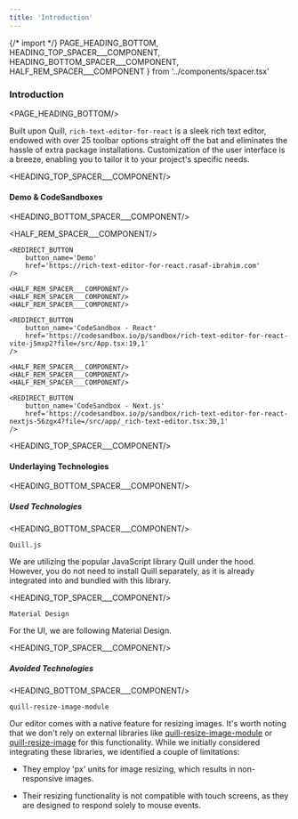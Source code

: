 ```yaml
---
title: 'Introduction'
---
```


{/* import */}
    PAGE_HEADING_BOTTOM,
    HEADING_TOP_SPACER___COMPONENT, 
    HEADING_BOTTOM_SPACER___COMPONENT,
    HALF_REM_SPACER___COMPONENT
} from '../components/spacer.tsx'



### Introduction
<PAGE_HEADING_BOTTOM/>


Built upon Quill, `rich-text-editor-for-react` is a sleek rich text editor, endowed with over 25 toolbar options straight off the bat and eliminates the hassle of extra package installations. Customization of the user interface is a breeze, enabling you to tailor it to your project's specific needs.



<HEADING_TOP_SPACER___COMPONENT/>

#### Demo & CodeSandboxes

<HEADING_BOTTOM_SPACER___COMPONENT/>



   <HALF_REM_SPACER___COMPONENT/>

    <REDIRECT_BUTTON 
        button_name='Demo'
        href='https://rich-text-editor-for-react.rasaf-ibrahim.com'
    />  

    <HALF_REM_SPACER___COMPONENT/>
    <HALF_REM_SPACER___COMPONENT/>
    <HALF_REM_SPACER___COMPONENT/>

    <REDIRECT_BUTTON 
        button_name='CodeSandbox - React'
        href='https://codesandbox.io/p/sandbox/rich-text-editor-for-react-vite-j5mxp2?file=/src/App.tsx:19,1'
    />  

    <HALF_REM_SPACER___COMPONENT/>
    <HALF_REM_SPACER___COMPONENT/>
    <HALF_REM_SPACER___COMPONENT/>

    <REDIRECT_BUTTON 
        button_name='CodeSandbox - Next.js'
        href='https://codesandbox.io/p/sandbox/rich-text-editor-for-react-nextjs-56zgx4?file=/src/app/_rich-text-editor.tsx:30,1'
    />  






<HEADING_TOP_SPACER___COMPONENT/>

#### Underlaying Technologies

<HEADING_BOTTOM_SPACER___COMPONENT/>



##### Used Technologies

<HEADING_BOTTOM_SPACER___COMPONENT/>


`Quill.js`

We are utilizing the popular JavaScript library Quill under the hood. However, you do not need to install Quill separately, as it is already integrated into and bundled with this library. 


<HEADING_TOP_SPACER___COMPONENT/>

`Material Design`


For the UI, we are following Material Design.



<HEADING_TOP_SPACER___COMPONENT/>

##### Avoided Technologies

<HEADING_BOTTOM_SPACER___COMPONENT/>



`quill-resize-image-module`


Our editor comes with a native feature for resizing images. It's worth noting that we don't rely on external libraries like [quill-resize-image-module](https://www.npmjs.com/package/quill-image-resize-module) or [quill-resize-image](https://www.npmjs.com/package/quill-image-resize) for this functionality. While we initially considered integrating these libraries, we identified a couple of limitations:

- They employ 'px' units for image resizing, which results in non-responsive images.
  
- Their resizing functionality is not compatible with touch screens, as they are designed to respond solely to mouse events.

